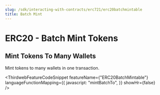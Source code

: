 ```yaml
---
slug: /sdk/interacting-with-contracts/erc721/erc20batchmintable
title: Batch Mint
---
```



# ERC20 - Batch Mint Tokens

## Mint Tokens To Many Wallets

Mint tokens to many wallets in one transaction.

<ThirdwebFeatureCodeSnippet
  featureName={"ERC20BatchMintable"}
  languageFunctionMapping={{
    javascript: "mintBatchTo",
  }}
  showHr={false}
/>
